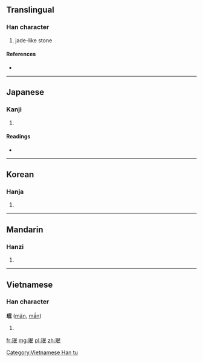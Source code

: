 {{also|玟}}
==Translingual==

===Han character===
{{Han char|rn=96|rad=玉|as=05|sn=9|four=|canj=一土口女心 (MGRVP)}}

# jade-like stone

====References====
* {{Han ref|kx=0729.220|dkj=20916|dj=1141.120|hdz=21108.120|uh=73C9|ud=29641}}

----

==Japanese==

===Kanji===
{{ja-kanji|grade=|rs=玉05}}

# {{defn|lang=ja|sort=玉05}}

====Readings====
* {{ja-readings|on=[[びん]] (bin), [[みん]] (min)|kun=}}

----

==Korean==

===Hanja===
{{ko-hanja|hangeul=민|eumhun=|rv=min|mr=min|y=min}}

# {{defn|lang=ko|sort=玉05}}

----

==Mandarin==

===Hanzi===
{{cmn-hanzi|pin=[[mín]] ([[min2]])|wg=min<sup>2</sup>}}

# {{defn|lang=cmn|sort=玉05}}

----

==Vietnamese==

===Han character===
'''珉''' ([[mân]], [[mần]])

# {{defn|lang=vi}}

[[Category:Vietnamese Han tu]]

[[fr:珉]]
[[mg:珉]]
[[pl:珉]]
[[zh:珉]]